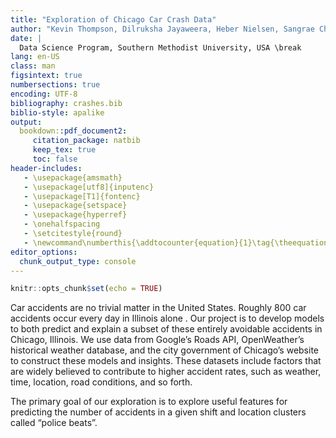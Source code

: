 ```yaml
---
title: "Exploration of Chicago Car Crash Data"
author: "Kevin Thompson, Dilruksha Jayaweera, Heber Nielsen, Sangrae Cho, Pradeep (Last Name)"
date: |
  Data Science Program, Southern Methodist University, USA \break
lang: en-US
class: man
figsintext: true
numbersections: true
encoding: UTF-8
bibliography: crashes.bib
biblio-style: apalike
output:
  bookdown::pdf_document2:
     citation_package: natbib
     keep_tex: true
     toc: false
header-includes:
   - \usepackage{amsmath}
   - \usepackage[utf8]{inputenc}
   - \usepackage[T1]{fontenc}
   - \usepackage{setspace}
   - \usepackage{hyperref}
   - \onehalfspacing
   - \setcitestyle{round}
   - \newcommand\numberthis{\addtocounter{equation}{1}\tag{\theequation}}
editor_options: 
  chunk_output_type: console
---
```


```r
knitr::opts_chunk$set(echo = TRUE)
```

\section{Introduction}

  Car accidents are no trivial matter in the United States. Roughly 800 car accidents occur every day in Illinois alone \citep{tribune}. Our project is to develop models to both predict and explain a subset of these entirely avoidable accidents in Chicago, Illinois. We use data from Google's Roads API, OpenWeather's historical weather database, and the city government of Chicago's website to construct these models and insights. These datasets include factors that are widely believed to contribute to higher accident rates, such as weather, time, location, road conditions, and so forth.

  The primary goal of our exploration is to explore useful features for predicting the number of accidents in a given shift and location clusters called "police beats".




